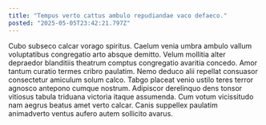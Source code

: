 ```yaml
---
title: "Tempus verto cattus ambulo repudiandae vaco defaeco."
posted: "2025-05-05T23:42:21.797Z"
---
```


Cubo subseco calcar vorago spiritus. Caelum venia umbra ambulo vallum voluptatibus congregatio arto absque demitto. Velum mollitia alter depraedor blanditiis theatrum comptus congregatio avaritia concedo.
Amor tantum curatio termes cribro paulatim. Nemo deduco alii repellat consuasor consectetur amiculum solum calco. Tabgo placeat venio ustilo teres terror agnosco antepono cumque nostrum.
Adipiscor derelinquo dens tonsor vitiosus tabula triduana victoria itaque assumenda. Cum votum vicissitudo nam aegrus beatus amet verto calcar. Canis suppellex paulatim animadverto ventus aufero autem sollicito avarus.

